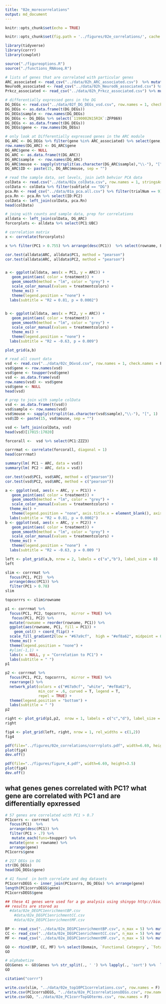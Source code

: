 ```yaml
---
title: "02e_morecorrelations"
output: md_document
---
```


```r
knitr::opts_chunk$set(echo = TRUE)

knitr::opts_chunk$set(fig.path = '../figures/02e_correlations/', cache = T, cache.lazy = FALSE)
```


```r
library(tidyverse)
library(corrr)
library(cowplot)

source("./figureoptions.R")
source("./functions_RNAseq.R")
```


```r
# lists of genes that are correlated with particular genes
ARC_associated <- read_csv("../data/02h_ARC_associated.csv")  %>% mutate_each(funs=toupper)  %>% dplyr::pull(gene) 
Neurod6_associated <- read_csv("../data/02h_Neurod6_associated.csv") %>% mutate_each(funs=toupper)  %>% dplyr::pull(gene) 
Prkcz_associated <- read_csv("../data/02h_Prkcz_associated.csv") %>% mutate_each(funs=toupper)  %>% dplyr::pull(gene) 

# differentially expressed gens in the DG
DG_DEGs <- read.csv("../data/02f_DG_DEGs_vsd.csv", row.names = 1, check.names = F)
DG_DEGs <- as.data.frame(t(DG_DEGs))
DG_DEGs$sample <- row.names(DG_DEGs)
DG_DEGs <- DG_DEGs %>% select(`1190002N15RIK`:ZFP869)
DG_DEGs <- as.data.frame(t(DG_DEGs))
DG_DEGs$gene <- row.names(DG_DEGs)

# only look at Differentially expressed genes in the ARC module
DG_ARC <- DG_DEGs %>% filter(gene %in% ARC_associated) %>% select(gene, everything())
row.names(DG_ARC) <- DG_ARC$gene
DG_ARC$gene <- NULL
DG_ARC <- as.data.frame(t(DG_ARC))
DG_ARC$sample  <- row.names(DG_ARC)
DG_ARC$mouse <- sapply(strsplit(as.character(DG_ARC$sample),"\\-"), "[", 1)
DG_ARC$ID <- paste(15, DG_ARC$mouse, sep = "")

# read the sample data, set levels, join iwth behvior PCA data
colData <- read.csv("../data/02a_colData.csv", row.names = 1, stringsAsFactors = T)
colData <- colData %>% filter(subfield == "DG")
pca.Rn <- read_csv("../data/01a_pca.all.csv") %>% filter(trialNum == 9)
pca.Rn <- pca.Rn %>% select(ID:PC2)
colData <- left_join(colData, pca.Rn)
head(colData)

# joing with counts and sample data, prep for correlations
alldata <- left_join(colData, DG_ARC)
forcorplots <- alldata %>% select(PC1:UBC)

# correlation matrix
x <- correlate(forcorplots)

x %>% filter(PC1 > 0.755) %>% arrange(desc(PC1))  %>% select(rowname, PC1, PC2)
```

```r
cor.test(alldata$ARC, alldata$PC1, method = "pearson")
cor.test(alldata$ARC, alldata$PC2, method = "pearson")


a <- ggplot(alldata, aes(x = PC1, y = ARC)) +
   geom_point(aes( color = treatment)) + 
   geom_smooth(method = "lm", color = "grey") +
   scale_color_manual(values = treatmentcolors) +
   theme_ms() +
   theme(legend.position = "none") +
  labs(subtitle = "R2 = 0.81, p = 0.0002")
  

b <- ggplot(alldata, aes(x = PC2, y = ARC)) +
   geom_point(aes( color = treatment)) + 
   geom_smooth(method = "lm", color = "grey") +
   scale_color_manual(values = treatmentcolors) +
   theme_ms() +
   theme(legend.position = "none") +
  labs(subtitle = "R2 = -0.63, p = 0.009")

plot_grid(a,b)

```


```r
# read all count data
vsd <- read.csv("../data/02c_DGvsd.csv", row.names = 1, check.names = F) 
vsd$gene <- row.names(vsd)
vsd$gene <- toupper(vsd$gene)
vsd <- as.data.frame(vsd)
row.names(vsd) <- vsd$gene
vsd$gene <- NULL
head(vsd)

# prep to join with sample colData
vsd <- as.data.frame(t(vsd))
vsd$sample <- row.names(vsd)
vsd$mouse <- sapply(strsplit(as.character(vsd$sample),"\\-"), "[", 1)
vsd$ID <- paste(15, vsd$mouse, sep = "")

vsd <- left_join(colData, vsd)
head(vsd)[17015:17020]

forcorall <-  vsd %>% select(PC1:ZZZ3)

corrrmat <- correlate(forcorall, diagonal = 1) 
head(corrrmat)
```

```r
summary(lm( PC1 ~ ARC, data = vsd))
summary(lm( PC2 ~ ARC, data = vsd))

cor.test(vsd$PC1, vsd$ARC, method = c("pearson"))
cor.test(vsd$PC2, vsd$ARC, method = c("pearson"))

a <- ggplot(vsd, aes(x = ARC, y = PC1)) +
   geom_point(aes( color = treatment)) + 
   geom_smooth(method = "lm", color = "grey") +
   scale_color_manual(values = treatmentcolors) +
  theme_ms() +
   theme(legend.position = "none", axis.title.x = element_blank(), axis.text.x = element_blank())  +
  labs(subtitle = "R2 = 0.81, p = 0.0002")
b <- ggplot(vsd, aes(x = ARC, y = PC2)) +
   geom_point(aes( color = treatment)) + 
   geom_smooth(method = "lm", color = "grey") +
   scale_color_manual(values = treatmentcolors) +
  theme_ms() +
   theme(legend.position = "none")  +
  labs(subtitle = "R2 = -0.63, p = 0.009 ")

left <- plot_grid(a,b, nrow = 2, labels = c("a","b"), label_size = 8)
left

slim <- corrrmat %>% 
  focus(PC1, PC2)  %>% 
  arrange(desc(PC1)) %>% 
  filter(PC1 > 0.78) 
slim

topcorrrs <- slim$rowname

p1 <- corrrmat %>% 
  focus(PC1, PC2, topcorrrs,  mirror = TRUE) %>% 
   focus(PC1, PC2) %>%
  mutate(rowname = reorder(rowname, PC1)) %>%
  ggplot(aes(rowname, PC1, fill = PC1)) +
    geom_col() + coord_flip() +
  scale_fill_gradient2(low = "#67a9cf",  high = "#ef8a62", midpoint = 0) +
  theme_ms() +
  theme(legend.position = "none") +
  #ylim(-1,1) +
  labs(x = NULL, y = "Correlation to PC1") +
  labs(subtitle = " ")
p1 

p2 <- corrrmat %>% 
  focus(PC1, PC2, topcorrrs,  mirror = TRUE) %>% 
  rearrange() %>% 
  network_plot(colors = c("#67a9cf", "white", "#ef8a62"),
               min_cor = .6, curved = T, legend = T,
               repel = TRUE) + 
  theme(legend.position = "bottom") +
  labs(subtitle = " ")
p2 

right <- plot_grid(p1,p2,  nrow = 1, labels = c("c","d"), label_size = 8)
right

fig4 <- plot_grid(left, right, nrow = 1, rel_widths = c(1,2))
fig4

pdf(file="../figures/02e_correlations/corrrplots.pdf", width=6.69, height=3.5)
plot(fig4)
dev.off()

pdf(file="../figures/figure_4.pdf", width=6.69, height=3.5)
plot(fig4)
dev.off()
```

## what genes genes correlated with PC1? what gene are correlated with PC1 and are differentially epxressed 

```r
# 57 genes are correlated with PC1 > 0.7
PC1corrs <- corrrmat %>% 
  focus(PC1)  %>% 
  arrange(desc(PC1)) %>% 
  filter(PC1 > .7) %>%
   mutate_each(funs=toupper) %>%
  mutate(gene = rowname) %>% 
  arrange(gene)
PC1corrs$gene

# 217 DEGs in DG
str(DG_DEGs)
head(DG_DEGs$gene)

# 41 found  in both correlate and deg datasets
PC1corrsDEGS <- inner_join(PC1corrs, DG_DEGs) %>% arrange(gene)
length(PC1corrsDEGS$gene)
PC1corrsDEGS$gene

## these 41 genes were used for a go analysis using shinygo http://bioinformatics.sdstate.edu/go/
## results are stored as 
  #data/02e_DEGPC1enrichmentBP.csv
	#data/02e_DEGPC1enrichmentCC.csv
	#data/02e_DEGPC1enrichmentMF.csv
```

```r
BP <- read_csv("../data/02e_DEGPC1enrichmentBP.csv", n_max = 5) %>% mutate(Domain = "BP") 
CC <- read_csv("../data/02e_DEGPC1enrichmentCC.csv", n_max = 5) %>% mutate(Domain = "CC") 
MF <- read_csv("../data/02e_DEGPC1enrichmentMF.csv", n_max = 5) %>% mutate(Domain = "MF") 

GO <- rbind(BP, CC, MF) %>% select(Domain, `Functional Category`, `Total genes`, `Genes in list`, Genes)
GO

# alphabetize
GO$Genes <- GO$Genes %>% str_split(., ' ') %>% lapply(., 'sort') %>%  lapply(., 'paste', collapse=' ') %>% unlist(.)
GO
```


```r
citation("corrr")
```

```r
write.csv(slim, "../data/02e_top10PC1correlations.csv", row.names = F)
write.csv(PC1corrsDEGS, "../data/02e_PC1correlationsDEGs.csv", row.names = F)
write.csv(GO, "../data/02e_PC1corrTopGOterms.csv", row.names = F)
```
